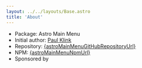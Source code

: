 ```yaml
---
layout: ../../layouts/Base.astro
title: 'About'
---
```


* Package: Astro Main Menu
* Initial author: <a href="https://paul.klink.au">Paul Klink</a>
* Repository: <a href={astroMainMenuGitHubRepositoryUrl}>{astroMainMenuGitHubRepositoryUrl}</a>
* NPM: <a href={astroMainMenuNpmUrl}>{astroMainMenuNpmUrl}</a>
* Sponsored by
    <XilytixLogo/>